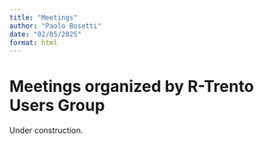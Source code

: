 ```yaml
---
title: "Meetings"
author: "Paolo Bosetti"
date: "02/05/2025"
format: html
---
```


# Meetings organized by R-Trento Users Group


:::{.callout-warning}
Under construction.
:::